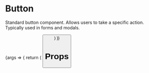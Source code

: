 
<Meta
  title="2021/Button"
  component={Button}
/>

# Button

Standard button component. Allows users to take a specific action.
Typically used in forms and modals.

<Canvas>
  <Story
    name="Button"
    args={{ children: 'Click me!', }}
  >
    {args => {
      return (
        <Button {...args} />
      )
    }}
  </Story>
</Canvas>

# Props

<Props of={Button} />
